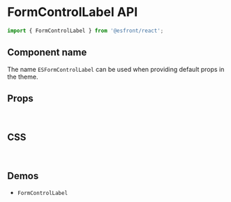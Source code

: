 
<Meta title="Components API/FormControlLabel" />

# FormControlLabel API

```js
import { FormControlLabel } from '@esfront/react';
```

## Component name

The name `ESFormControlLabel` can be used when providing default props in the theme.

## Props

<TableInterface name="FormControlLabelProps" variant="props" />

<br />

## CSS

<TableInterface name="FormControlLabelClasses" variant="css" />

<br />

## Demos

<ul>
  <li>
    <LinkTo kind="components-FormControlLabel" story="demo">
      <code>FormControlLabel</code>
    </LinkTo>
  </li>
</ul>

